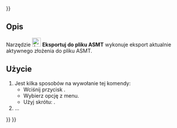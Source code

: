 <languages/>
{{UnfinishedDocu{{#translation:}}}}

{{Docnav/pl
|[[Assembly_CreateBom/pl|Utwórz Zestawienie materiałów]]
|[[Assembly_ToggleGrounded/pl|Włącz / wyłącz zakotwienie]]
|[[Assembly_Workbench/pl|środowisko pracy Złożenie]]
|IconL=Assembly_CreateBom.svg
|IconR=Assembly_ToggleGrounded.svg
|IconC=Workbench_Assembly.svg
}}

{{GuiCommand/pl
|Name=Assembly ExportASMT
|Name/pl=Złożenie Eksportuj do pliku ASMT
|MenuLocation=Złożenie → Eksportuj do pliku ASMT
|Workbenches=[[Assembly_Workbench/pl|Złożenie]]
|Shortcut={{KEY|E}}
|Version=1.0
|SeeAlso=
}}

<span id="Description"></span>
==Opis== 

Narzędzie [[Image:Assembly_ExportASMT.svg|24px]] '''Eksportuj do pliku ASMT''' wykonuje eksport aktualnie aktywnego złożenia do pliku ASMT.

<span id="Usage"></span>
==Użycie==

# Jest kilka sposobów na wywołanie tej komendy:
#* Wciśnij przycisk {{Button|[[Image:Assembly_ExportASMT.svg|16px]] [[Assembly_ExportASMT/pl|Eksportuj do pliku ASMT]]}}.
#* Wybierz opcję {{MenuCommand|Złożenie → [[Image:Assembly_ExportASMT.svg|16px]] Eksportuj do pliku ASMT}} z menu.
#* Użyj skrótu: {{KEY|E}}.
# ...


{{Docnav/pl
|[[Assembly_CreateBom/pl|Utwórz Zestawienie materiałów]]
|[[Assembly_ToggleGrounded/pl|Włącz / wyłącz zakotwienie]]
|[[Assembly_Workbench/pl|środowisko pracy Złożenie]]
|IconL=Assembly_CreateBom.svg
|IconR=Assembly_ToggleGrounded.svg
|IconC=Workbench_Assembly.svg
}}

{{Assembly_Tools_navi{{#translation:}}}}
{{Userdocnavi{{#translation:}}}}